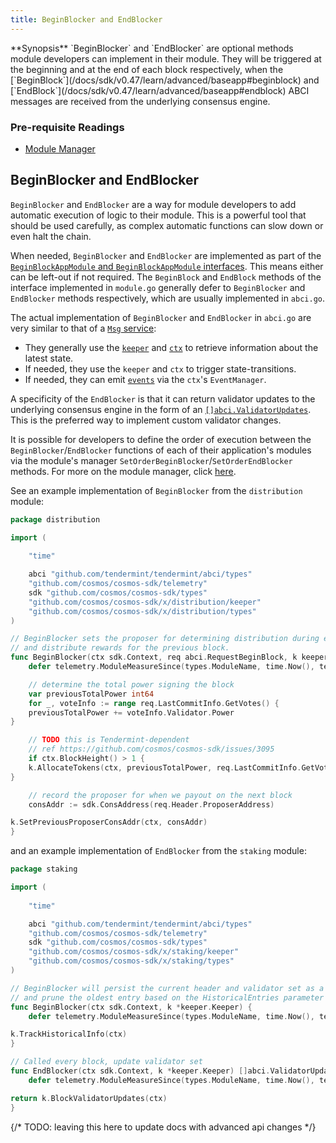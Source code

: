 ```yaml
---
title: BeginBlocker and EndBlocker
---
```


<Note>
**Synopsis**
`BeginBlocker` and `EndBlocker` are optional methods module developers can implement in their module. They will be triggered at the beginning and at the end of each block respectively, when the [`BeginBlock`](/docs/sdk/v0.47/learn/advanced/baseapp#beginblock) and [`EndBlock`](/docs/sdk/v0.47/learn/advanced/baseapp#endblock) ABCI messages are received from the underlying consensus engine.
</Note>

<Note>

### Pre-requisite Readings

* [Module Manager](/docs/sdk/v0.47/build/building-modules/module-manager)

</Note>

## BeginBlocker and EndBlocker

`BeginBlocker` and `EndBlocker` are a way for module developers to add automatic execution of logic to their module. This is a powerful tool that should be used carefully, as complex automatic functions can slow down or even halt the chain.

When needed, `BeginBlocker` and `EndBlocker` are implemented as part of the [`BeginBlockAppModule` and `BeginBlockAppModule` interfaces](/docs/sdk/v0.47/build/building-modules/module-manager#appmodule). This means either can be left-out if not required. The `BeginBlock` and `EndBlock` methods of the interface implemented in `module.go` generally defer to `BeginBlocker` and `EndBlocker` methods respectively, which are usually implemented in `abci.go`.

The actual implementation of `BeginBlocker` and `EndBlocker` in `abci.go` are very similar to that of a [`Msg` service](/docs/sdk/v0.47/build/building-modules/msg-services):

* They generally use the [`keeper`](/docs/sdk/v0.47/build/building-modules/keeper) and [`ctx`](/docs/sdk/v0.47/learn/advanced/context) to retrieve information about the latest state.
* If needed, they use the `keeper` and `ctx` to trigger state-transitions.
* If needed, they can emit [`events`](/docs/sdk/v0.47/learn/advanced/events) via the `ctx`'s `EventManager`.

A specificity of the `EndBlocker` is that it can return validator updates to the underlying consensus engine in the form of an [`[]abci.ValidatorUpdates`](https://docs.cometbft.com/v0.37/spec/abci/abci++_methods#endblock). This is the preferred way to implement custom validator changes.

It is possible for developers to define the order of execution between the `BeginBlocker`/`EndBlocker` functions of each of their application's modules via the module's manager `SetOrderBeginBlocker`/`SetOrderEndBlocker` methods. For more on the module manager, click [here](/docs/sdk/v0.47/build/building-modules/module-manager#manager).

See an example implementation of `BeginBlocker` from the `distribution` module:

```go expandable
package distribution

import (
    
	"time"

	abci "github.com/tendermint/tendermint/abci/types"
    "github.com/cosmos/cosmos-sdk/telemetry"
	sdk "github.com/cosmos/cosmos-sdk/types"
    "github.com/cosmos/cosmos-sdk/x/distribution/keeper"
    "github.com/cosmos/cosmos-sdk/x/distribution/types"
)

// BeginBlocker sets the proposer for determining distribution during endblock
// and distribute rewards for the previous block.
func BeginBlocker(ctx sdk.Context, req abci.RequestBeginBlock, k keeper.Keeper) {
    defer telemetry.ModuleMeasureSince(types.ModuleName, time.Now(), telemetry.MetricKeyBeginBlocker)

	// determine the total power signing the block
	var previousTotalPower int64
    for _, voteInfo := range req.LastCommitInfo.GetVotes() {
    previousTotalPower += voteInfo.Validator.Power
}

	// TODO this is Tendermint-dependent
	// ref https://github.com/cosmos/cosmos-sdk/issues/3095
    if ctx.BlockHeight() > 1 {
    k.AllocateTokens(ctx, previousTotalPower, req.LastCommitInfo.GetVotes())
}

	// record the proposer for when we payout on the next block
    consAddr := sdk.ConsAddress(req.Header.ProposerAddress)

k.SetPreviousProposerConsAddr(ctx, consAddr)
}
```

and an example implementation of `EndBlocker` from the `staking` module:

```go expandable
package staking

import (
    
	"time"

	abci "github.com/tendermint/tendermint/abci/types"
    "github.com/cosmos/cosmos-sdk/telemetry"
	sdk "github.com/cosmos/cosmos-sdk/types"
    "github.com/cosmos/cosmos-sdk/x/staking/keeper"
    "github.com/cosmos/cosmos-sdk/x/staking/types"
)

// BeginBlocker will persist the current header and validator set as a historical entry
// and prune the oldest entry based on the HistoricalEntries parameter
func BeginBlocker(ctx sdk.Context, k *keeper.Keeper) {
    defer telemetry.ModuleMeasureSince(types.ModuleName, time.Now(), telemetry.MetricKeyBeginBlocker)

k.TrackHistoricalInfo(ctx)
}

// Called every block, update validator set
func EndBlocker(ctx sdk.Context, k *keeper.Keeper) []abci.ValidatorUpdate {
    defer telemetry.ModuleMeasureSince(types.ModuleName, time.Now(), telemetry.MetricKeyEndBlocker)

return k.BlockValidatorUpdates(ctx)
}
```

{/* TODO: leaving this here to update docs with advanced api changes */}
